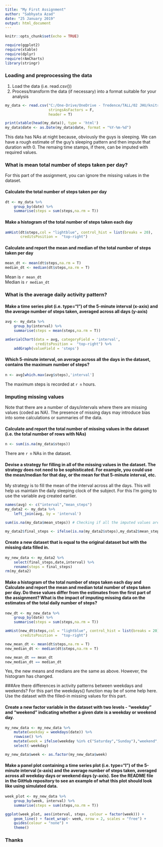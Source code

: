 ---
title: "My First Assignment"
author: "Sabhyata Azad"
date: "25 January 2019"
output: html_document
---

```{r setup, include=FALSE}
knitr::opts_chunk$set(echo = TRUE)
```
```{r}
require(ggplot2)
require(xtable)
require(dplyr)
require(rAmCharts)
library(stringr)
```

### Loading and preprocessing the data

1. Load the data (i.e. read.csv())
2. Process/transform the data (if necessary) into a format suitable for your analysis

```{r}
my_data <- read.csv("C:/One-Drive/OneDrive - Tredence/TALL/02 JHU/knitr/activity.csv",
                    stringsAsFactors = F,
                    header = T)
```
```{r, results='asis'}
print(xtable(head(my_data)), type = 'html')
my_data$date <- as.Date(my_data$date, format = "%Y-%m-%d")
```


This data has NAs at night because, obviously the guys is sleeping. We can have a rough estimate of the guy's sleeping pattern and then impute that duration with 0. The remaing time stamps, if there, can be imputed with required values.

### What is mean total number of steps taken per day?
For this part of the assignment, you can ignore the missing values in the dataset.


#### Calculate the total number of steps taken per day


```{r}
dt <- my_data %>% 
    group_by(date) %>% 
    summarise(steps = sum(steps,na.rm = T))
```

#### Make a histogram of the total number of steps taken each day

```{r}
amHist(dt$steps,col = "lightblue", control_hist = list(breaks = 20),
       creditsPosition =  "top-right")
```

  
#### Calculate and report the mean and median of the total number of steps taken per day

```{r}
mean_dt <- mean(dt$steps,na.rm = T)
median_dt <- median(dt$steps,na.rm = T)
```

Mean is `r mean_dt`  
Median is `r median_dt`  

### What is the average daily activity pattern?

#### Make a time series plot (i.e. type="l") of the 5-minute interval (x-axis) and the average number of steps taken, averaged across all days (y-axis)

```{r}
avg <- my_data %>% 
    group_by(interval) %>% 
    summarise(steps = mean(steps,na.rm = T))

amSerialChart(data = avg, categoryField = 'interval',
              creditsPosition =  "top-right") %>%
    addGraph(valueField = 'steps')
```

#### Which 5-minute interval, on average across all the days in the dataset, contains the maximum number of steps?
```{r}
n <- avg[which.max(avg$steps),'interval']
```
  
  The maximum steps is recorded at `r n` hours.


### Imputing missing values
Note that there are a number of days/intervals where there are missing values (coded as NA). The presence of missing days may introduce bias into some calculations or summaries of the data.

#### Calculate and report the total number of missing values in the dataset (i.e. the total number of rows with NAs)

```{r}
n <- sum(is.na(my_data$steps))
```

There are `r n` NAs in the dataset.

#### Devise a strategy for filling in all of the missing values in the dataset. The strategy does not need to be sophisticated. For example, you could use the mean/median for that day, or the mean for that 5-minute interval, etc.

My strategy is to fill the mean of the interval across all the days. This will help us maintain the daily sleeping clock of the subject.
For this I'm going to use the variable avg created earlier.

```{r}
names(avg) <- c("interval","mean_steps")
my_data2 <- my_data %>% 
    left_join(avg, by = 'interval')

sum(is.na(my_data$mean_steps)) # Checking if all the imputed values are present or not

my_data2$final_steps <- ifelse(is.na(my_data2$steps),my_data2$mean_steps,my_data2$steps)
```

#### Create a new dataset that is equal to the original dataset but with the missing data filled in.

```{r}
my_new_data <- my_data2 %>% 
    select(final_steps,date,interval) %>% 
    rename(steps = final_steps)
rm(my_data2)
```

#### Make a histogram of the total number of steps taken each day and Calculate and report the mean and median total number of steps taken per day. Do these values differ from the estimates from the first part of the assignment? What is the impact of imputing missing data on the estimates of the total daily number of steps?

```{r}
new_dt <- my_new_data %>% 
    group_by(date) %>% 
    summarise(steps = sum(steps,na.rm = T))

amHist(new_dt$steps,col = "lightblue", control_hist = list(breaks = 20),
       creditsPosition =  "top-right")

new_mean_dt <- mean(dt$steps,na.rm = T)
new_median_dt <- median(dt$steps,na.rm = T)

new_mean_dt == mean_dt
new_median_dt == median_dt
```

Yes, the new means and medians are the same as above. However, the histogram has changed.

###Are there differences in activity patterns between weekdays and weekends?
For this part the weekdays() function may be of some help here. Use the dataset with the filled-in missing values for this part.

#### Create a new factor variable in the dataset with two levels - "weekday" and "weekend" indicating whether a given date is a weekday or weekend day.

```{r}
my_new_data <- my_new_data %>% 
    mutate(weekday = weekdays(date)) %>%
    rowwise() %>% 
    mutate(week = ifelse(weekday %in% c("Saturday","Sunday"),"weekend","weekday")) %>% 
    select(-weekday)

my_new_data$week <- as.factor(my_new_data$week)
```

#### Make a panel plot containing a time series plot (i.e. type="l") of the 5-minute interval (x-axis) and the average number of steps taken, averaged across all weekday days or weekend days (y-axis). See the README file in the GitHub repository to see an example of what this plot should look like using simulated data.

```{r}
week_plot <- my_new_data %>% 
    group_by(week, interval) %>% 
    summarise(steps = sum(steps,na.rm = T))

ggplot(week_plot, aes(interval, steps, colour = factor(week))) +
    geom_line() + facet_wrap(~ week, nrow = 2, scales = "free") +
    guides(colour = "none") +
    theme()
```


### Thanks